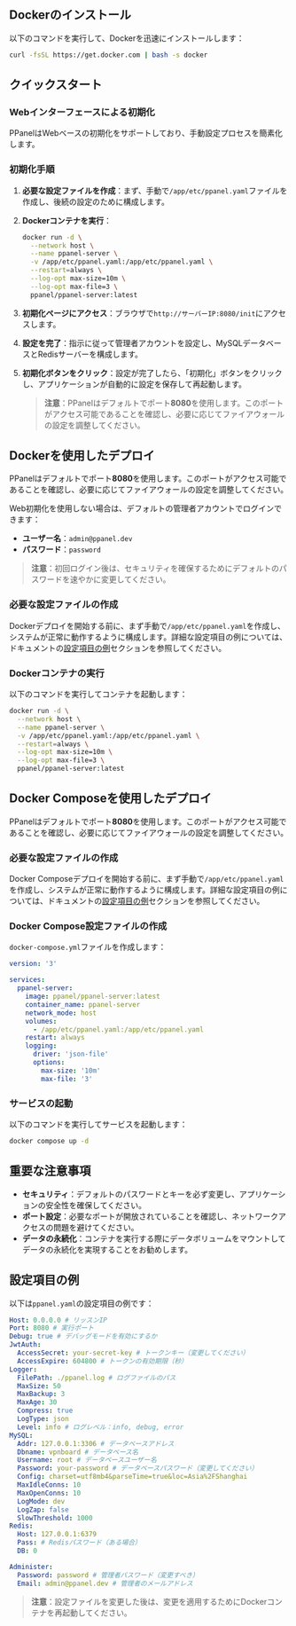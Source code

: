 ## Dockerのインストール

以下のコマンドを実行して、Dockerを迅速にインストールします：

```sh
curl -fsSL https://get.docker.com | bash -s docker
```

## クイックスタート

### Webインターフェースによる初期化

PPanelはWebベースの初期化をサポートしており、手動設定プロセスを簡素化します。

### 初期化手順

1. **必要な設定ファイルを作成**：まず、手動で`/app/etc/ppanel.yaml`ファイルを作成し、後続の設定のために構成します。

2. **Dockerコンテナを実行**：

   ```sh
   docker run -d \
     --network host \
     --name ppanel-server \
     -v /app/etc/ppanel.yaml:/app/etc/ppanel.yaml \
     --restart=always \
     --log-opt max-size=10m \
     --log-opt max-file=3 \
     ppanel/ppanel-server:latest
   ```

3. **初期化ページにアクセス**：ブラウザで`http://サーバーIP:8080/init`にアクセスします。

4. **設定を完了**：指示に従って管理者アカウントを設定し、MySQLデータベースとRedisサーバーを構成します。

5. **初期化ボタンをクリック**：設定が完了したら、「初期化」ボタンをクリックし、アプリケーションが自動的に設定を保存して再起動します。

   > **注意**：PPanelはデフォルトでポート**8080**を使用します。このポートがアクセス可能であることを確認し、必要に応じてファイアウォールの設定を調整してください。

## Dockerを使用したデプロイ

PPanelはデフォルトでポート**8080**を使用します。このポートがアクセス可能であることを確認し、必要に応じてファイアウォールの設定を調整してください。

Web初期化を使用しない場合は、デフォルトの管理者アカウントでログインできます：

- **ユーザー名**：`admin@ppanel.dev`
- **パスワード**：`password`

> **注意**：初回ログイン後は、セキュリティを確保するためにデフォルトのパスワードを速やかに変更してください。

### 必要な設定ファイルの作成

Dockerデプロイを開始する前に、まず手動で`/app/etc/ppanel.yaml`を作成し、システムが正常に動作するように構成します。詳細な設定項目の例については、ドキュメントの[設定項目の例](#設定項目の例)セクションを参照してください。

### Dockerコンテナの実行

以下のコマンドを実行してコンテナを起動します：

```sh
docker run -d \
  --network host \
  --name ppanel-server \
  -v /app/etc/ppanel.yaml:/app/etc/ppanel.yaml \
  --restart=always \
  --log-opt max-size=10m \
  --log-opt max-file=3 \
  ppanel/ppanel-server:latest
```

## Docker Composeを使用したデプロイ

PPanelはデフォルトでポート**8080**を使用します。このポートがアクセス可能であることを確認し、必要に応じてファイアウォールの設定を調整してください。

### 必要な設定ファイルの作成

Docker Composeデプロイを開始する前に、まず手動で`/app/etc/ppanel.yaml`を作成し、システムが正常に動作するように構成します。詳細な設定項目の例については、ドキュメントの[設定項目の例](#設定項目の例)セクションを参照してください。

### Docker Compose設定ファイルの作成

`docker-compose.yml`ファイルを作成します：

```yaml
version: '3'

services:
  ppanel-server:
    image: ppanel/ppanel-server:latest
    container_name: ppanel-server
    network_mode: host
    volumes:
      - /app/etc/ppanel.yaml:/app/etc/ppanel.yaml
    restart: always
    logging:
      driver: 'json-file'
      options:
        max-size: '10m'
        max-file: '3'
```

### サービスの起動

以下のコマンドを実行してサービスを起動します：

```sh
docker compose up -d
```

## 重要な注意事項

- **セキュリティ**：デフォルトのパスワードとキーを必ず変更し、アプリケーションの安全性を確保してください。
- **ポート設定**：必要なポートが開放されていることを確認し、ネットワークアクセスの問題を避けてください。
- **データの永続化**：コンテナを実行する際にデータボリュームをマウントしてデータの永続化を実現することをお勧めします。

## 設定項目の例

以下は`ppanel.yaml`の設定項目の例です：

```yaml
Host: 0.0.0.0 # リッスンIP
Port: 8080 # 実行ポート
Debug: true # デバッグモードを有効にするか
JwtAuth:
  AccessSecret: your-secret-key # トークンキー（変更してください）
  AccessExpire: 604800 # トークンの有効期限（秒）
Logger:
  FilePath: ./ppanel.log # ログファイルのパス
  MaxSize: 50
  MaxBackup: 3
  MaxAge: 30
  Compress: true
  LogType: json
  Level: info # ログレベル：info, debug, error
MySQL:
  Addr: 127.0.0.1:3306 # データベースアドレス
  Dbname: vpnboard # データベース名
  Username: root # データベースユーザー名
  Password: your-password # データベースパスワード（変更してください）
  Config: charset=utf8mb4&parseTime=true&loc=Asia%2FShanghai
  MaxIdleConns: 10
  MaxOpenConns: 10
  LogMode: dev
  LogZap: false
  SlowThreshold: 1000
Redis:
  Host: 127.0.0.1:6379
  Pass: # Redisパスワード（ある場合）
  DB: 0

Administer:
  Password: password # 管理者パスワード（変更すべき）
  Email: admin@ppanel.dev # 管理者のメールアドレス
```

> **注意**：設定ファイルを変更した後は、変更を適用するためにDockerコンテナを再起動してください。


<Giscus />
